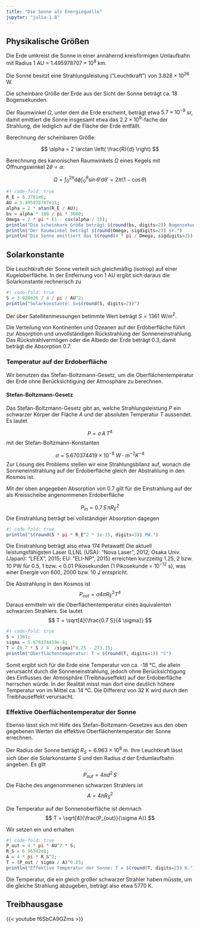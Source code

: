 ```yaml
---
title: "Die Sonne als Energiequelle"
jupyter: "julia-1.8"
---
```


## Physikalische Größen

Die Erde umkreist die Sonne in einer annähernd kreisförmigen Umlaufbahn mit Radius 1 AU = $1.495978707 \times 10^{8}$ km.

Die Sonne besitzt eine Strahlungsleistung ("Leuchtkraft") von $3.828 \times 10^{26}$ W.

Die scheinbare Größe der Erde aus der Sicht der Sonne beträgt ca. 18 Bogensekunden.

Der Raumwinkel $\Omega$, unter dem die Erde erscheint, beträgt etwa $5.7\times 10^{-9}$ sr, damit emittiert die Sonne insgesamt etwa das $2.2\times 10^9$-fache der Strahlung, die lediglich auf die Fläche der Erde entfällt.

Berechnung der scheinbaren Größe:

$$
\alpha = 2 \arctan \left( \frac{R}{d} \right)
$$

Berechnung des kanonischen Raumwinkels $\Omega$ eines Kegels mit Öffnungswinkel $2\theta = \alpha$:

$$
\Omega = \int_0^{2 \pi} \mathrm d\phi \int_0^\theta \sin\theta' \mathrm d\theta' =  2 \pi \left( 1 - \cos\theta \right)
$$

```julia
#| code-fold: true
R_E = 6.3781e6;
AU = 1.495978707e11;
alpha = 2 * atan(R_E / AU);
bs = alpha * 180 / pi * 3600;
Omega = 2 * pi * (1 - cos(alpha / 2));
println("Die scheinbare Größe beträgt $(round(bs, digits=2)) Bogensekunden.")
println("Der Raumwinkel beträgt $(round(Omega, sigdigits=2)) sr.")
println("Die Sonne emittiert das $(round(4 * pi / Omega, sigdigits=2))-fache bezogen auf die Erdscheibe.")
```

## Solarkonstante

Die Leuchtkraft der Sonne verteilt sich gleichmäßig (isotrop) auf einer Kugeloberfläche. In der Entfernung von 1 AU ergibt sich daraus die Solarkonstante rechnerisch zu

```julia
#| code-fold: true
S = 3.828e26 / 4 / pi / AU^2;
println("Solarkonstante: S=$(round(S, digits=2))")
```

Der über Satellitenmessungen betimmte Wert beträgt $S=1361$ W/m$^{2}$.

Die Verteilung von Kontinenten und Ozeanen auf der Erdoberfläche führt zur Absorption und unvollständigen Rückstrahlung der Sonneneinstrahlung. Das Rückstrahlvermögen oder die Albedo der Erde beträgt 0.3, damit beträgt die Absorption 0.7.

### Temperatur auf der Erdoberfläche

Wir benutzen das Stefan-Boltzmann-Gesetz, um die Oberflächentemperatur der Erde ohne Berücksichtigung der Atmosphäre zu berechnen.

#### Stefan-Boltzmann-Gesetz

Das Stefan-Boltzmann-Gesetz gibt an, welche Strahlungsleistung $P$ ein schwarzer Körper der Fläche $A$ und der absoluten Temperatur $T$ aussendet. Es lautet

$$
P = \sigma\, A \, T^4
$$ mit der Stefan-Boltzmann-Konstanten

$$
\sigma = 5.670374419 \times 10^{-8}~W\cdot m^{-2} K^{-4}
$$ Zur Lösung des Problems stellen wir eine Strahlungsbilanz auf, wonach die Sonneneinstrahlung auf der Erdoberfläche gleich der Abstrahlung in den Kosmos ist.

Mit der oben angegeben Absorption von 0.7 gilt für die Einstrahlung auf der als Kreisscheibe angenommenen Erdoberfläche

$$
P_{in} = 0.7 \, S \, \pi R_E^2
$$ Die Einstrahlung beträgt bei vollständiger Absorption dagegen

```julia
#| code-fold: true
println("$(round(S * pi * R_E^2 * 1e-15, digits=3)) PW.")
```

Die Einstrahlung beträgt also etwa 174 Petawatt! Die aktuell leistungsfähigsten Laser (LLNL (USA): "Nova Laser", 2012; Osaka Univ. (Japan): "LFEX", 2015; EU: "ELI-NP", 2015) erreichten kurzzeitig 1.25, 2 bzw. 10 PW für 0.5, 1 bzw. \< 0.01 Pikosekunden (1 Pikosekunde = 10$^{-12}$ s), was einer Energie von 600, 2000 bzw. 10 J entspricht.

Die Abstrahlung in den Kosmos ist
$$
P_{out} = \sigma 4 \pi R_E^2 T^4
$$ 
Daraus ermitteln wir die Oberflächentemperatur eines äquivalenten schwarzen Strahlers. Sie lautet
$$
T = \sqrt[4]{\frac{0.7 S}{4 \sigma}}
$$

```julia
#| code-fold: true
S = 1361;
sigma = 5.670374419e-8;
T = (0.7 * S / 4  /sigma)^0.25 - 273.15;
println("Oberflächentemperatur: T = $(round(T, digits=1)) °C")
```

Somit ergibt sich für die Erde eine Temperatur von ca. -18 °C, die allein verursacht durch die Sonneneinstrahlung, jedoch ohne Berücksichtigung des Einflusses der Atmosphäre (Treibhauseffekt) auf der Erdoberfläche herrschen würde. In der Realität misst man dort eine deutlich höhere Temperatur von im Mittel ca. 14 °C. Die Differenz von 32 K wird durch den Treibhauseffekt verursacht.

### Effektive Oberflächentemperatur der Sonne

Ebenso lässt sich mit Hilfe des Stefan-Boltzmann-Gesetzes aus den oben gegebenen Werten die effektive Oberflächentemperatur der Sonne errechnen.

Der Radius der Sonne beträgt $R_S = 6.963 \times 10^8$ m. Ihre Leuchtkraft lässt sich über die Solarkonstante $S$ und den Radius $d$ der Erdumlaufbahn angeben. Es gilt 
$$
P_{out} = 4 \pi d^2 \, S
$$
Die Fläche des angenommenen schwarzen Strahlers ist
$$
A = 4 \pi R_S^2
$$

Die Temperatur auf der Sonnenoberfläche ist demnach
$$
T = \sqrt[4]{\frac{P_{out}}{\sigma A}}
$$

Wir setzen ein und erhalten

```julia
#| code-fold: true
P_out = 4 * pi * AU^2 * S;
R_S = 6.96342e8;
A = 4 * pi * R_S^2;
T = (P_out / sigma / A)^0.25;
println("Effektive Temperatur der Sonne: T = $(round(T, digits=2)) K.")
```

Die Temperatur, die ein gleich großer schwarzer Strahler haben müsste, um die gleiche Strahlung abzugeben, beträgt also etwa 5770 K.

## Treibhausgase

{{< youtube f6SbCA9GZms >}}
